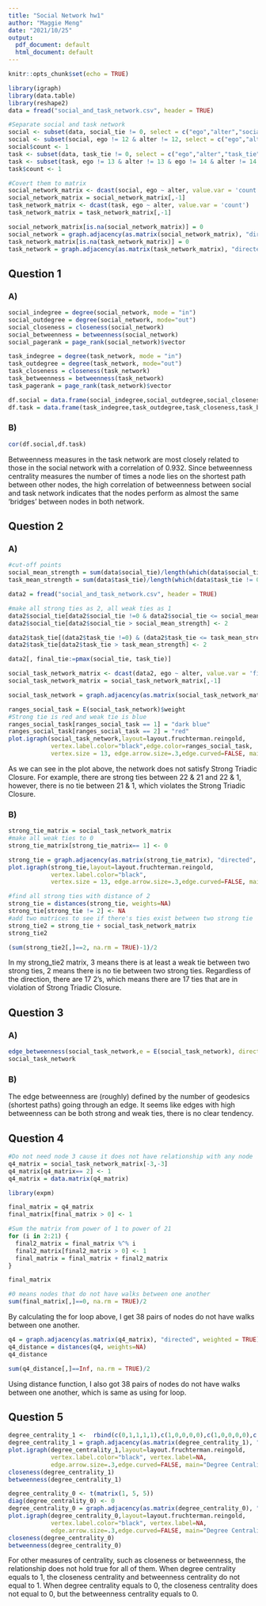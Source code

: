 ---
title: "Social Network hw1"
author: "Maggie Meng"
date: "2021/10/25"
output:
  pdf_document: default
  html_document: default
---

```{r setup, include=FALSE}
knitr::opts_chunk$set(echo = TRUE)
```

```{r}
library(igraph)
library(data.table)
library(reshape2)
data = fread("social_and_task_network.csv", header = TRUE)
```

```{r}
#Separate social and task network 
social <- subset(data, social_tie != 0, select = c("ego","alter","social_tie"))
social <- subset(social, ego != 12 & alter != 12, select = c("ego","alter","social_tie"))
social$count <- 1
task <- subset(data, task_tie != 0, select = c("ego","alter","task_tie"))
task <- subset(task, ego != 13 & alter != 13 & ego != 14 & alter != 14, select = c("ego","alter","task_tie"))
task$count <- 1
```

```{r}
#Covert them to matrix
social_network_matrix <- dcast(social, ego ~ alter, value.var = 'count')
social_network_matrix = social_network_matrix[,-1]
task_network_matrix <- dcast(task, ego ~ alter, value.var = 'count')
task_network_matrix = task_network_matrix[,-1]
```

```{r}
social_network_matrix[is.na(social_network_matrix)] = 0
social_network = graph.adjacency(as.matrix(social_network_matrix), "directed", weighted = TRUE)
task_network_matrix[is.na(task_network_matrix)] = 0
task_network = graph.adjacency(as.matrix(task_network_matrix), "directed", weighted = TRUE)
```


## Question 1 
### A)
```{r}
social_indegree = degree(social_network, mode = "in")
social_outdegree = degree(social_network, mode="out")
social_closeness = closeness(social_network)
social_betweenness = betweenness(social_network)
social_pagerank = page_rank(social_network)$vector

task_indegree = degree(task_network, mode = "in")
task_outdegree = degree(task_network, mode="out")
task_closeness = closeness(task_network)
task_betweenness = betweenness(task_network)
task_pagerank = page_rank(task_network)$vector
```

```{r}
df.social = data.frame(social_indegree,social_outdegree,social_closeness,social_betweenness,social_pagerank)
df.task = data.frame(task_indegree,task_outdegree,task_closeness,task_betweenness,task_pagerank)
```

### B)
```{r}
cor(df.social,df.task)
```

Betweenness measures in the task network are most closely related to those in the social network with a correlation of 0.932. 
Since betweenness centrality measures the number of times a node lies on the shortest path between other nodes, the high correlation of betweenness between social and task network indicates that the nodes perform as almost the same 'bridges' between nodes in both network.


## Question 2 
### A)
```{r}
#cut-off points
social_mean_strength = sum(data$social_tie)/length(which(data$social_tie != 0))
task_mean_strength = sum(data$task_tie)/length(which(data$task_tie != 0))

data2 = fread("social_and_task_network.csv", header = TRUE)

#make all strong ties as 2, all weak ties as 1
data2$social_tie[data2$social_tie !=0 & data2$social_tie <= social_mean_strength] <- 1
data2$social_tie[data2$social_tie > social_mean_strength] <- 2

data2$task_tie[(data2$task_tie !=0) & (data2$task_tie <= task_mean_strength)] <- 1
data2$task_tie[data2$task_tie > task_mean_strength] <- 2

data2[, final_tie:=pmax(social_tie, task_tie)]

social_task_network_matrix <- dcast(data2, ego ~ alter, value.var = 'final_tie')
social_task_network_matrix = social_task_network_matrix[,-1]

social_task_network = graph.adjacency(as.matrix(social_task_network_matrix), "directed", weighted = TRUE)
```

```{r}
ranges_social_task = E(social_task_network)$weight
#Strong tie is red and weak tie is blue
ranges_social_task[ranges_social_task == 1] = "dark blue"
ranges_social_task[ranges_social_task == 2] = "red"
plot.igraph(social_task_network,layout=layout.fruchterman.reingold, 
            vertex.label.color="black",edge.color=ranges_social_task,
            vertex.size = 13, edge.arrow.size=.3,edge.curved=FALSE, main="Tie: Task & Social")
```
As we can see in the plot above, the network does not satisfy Strong Triadic Closure.
For example, there are strong ties between 22 & 21 and 22 & 1, however, there is no tie between 21 & 1, which violates the Strong Triadic Closure.

### B)
```{r}
strong_tie_matrix = social_task_network_matrix
#make all weak ties to 0
strong_tie_matrix[strong_tie_matrix== 1] <- 0

strong_tie = graph.adjacency(as.matrix(strong_tie_matrix), "directed", weighted = TRUE)
plot.igraph(strong_tie,layout=layout.fruchterman.reingold, 
            vertex.label.color="black",
            vertex.size = 13, edge.arrow.size=.3,edge.curved=FALSE, main="Strong Ties")
```

```{r}
#find all strong ties with distance of 2
strong_tie = distances(strong_tie, weights=NA)
strong_tie[strong_tie != 2] <- NA
#add two matrices to see if there's ties exist between two strong tie 
strong_tie2 = strong_tie + social_task_network_matrix
strong_tie2

(sum(strong_tie2[,]==2, na.rm = TRUE)-1)/2
```
In my strong_tie2 matrix, 3 means there is at least a weak tie between two strong ties, 2 means there is no tie between two strong ties.
Regardless of the direction, there are 17 2's, which means there are 17 ties that are in violation of Strong Triadic Closure.


## Question 3 
### A)
```{r}
edge_betweenness(social_task_network,e = E(social_task_network), directed = TRUE, weights = NULL)
social_task_network
```

### B)
The edge betweenness are (roughly) defined by the number of geodesics (shortest paths) going through an edge.
It seems like edges with high betweenness can be both strong and weak ties, there is no clear tendency.


## Question 4 
```{r}
#Do not need node 3 cause it does not have relationship with any node
q4_matrix = social_task_network_matrix[-3,-3]
q4_matrix[q4_matrix== 2] <- 1
q4_matrix = data.matrix(q4_matrix)
```

```{r}
library(expm)

final_matrix = q4_matrix
final_matrix[final_matrix > 0] <- 1

#Sum the matrix from power of 1 to power of 21
for (i in 2:21) {
  final2_matrix = final_matrix %^% i
  final2_matrix[final2_matrix > 0] <- 1
  final_matrix = final_matrix + final2_matrix
}

final_matrix

#0 means nodes that do not have walks between one another
sum(final_matrix[,]==0, na.rm = TRUE)/2
```
By calculating the for loop above, I get 38 pairs of nodes do not have walks between one another.

```{r}
q4 = graph.adjacency(as.matrix(q4_matrix), "directed", weighted = TRUE)
q4_distance = distances(q4, weights=NA)
q4_distance

sum(q4_distance[,]==Inf, na.rm = TRUE)/2
```
Using distance function, I also got 38 pairs of nodes do not have walks between one another, which is same as using for loop.


## Question 5
```{r}
degree_centrality_1 <-  rbind(c(0,1,1,1,1),c(1,0,0,0,0),c(1,0,0,0,0),c(1,0,0,0,0),c(1,0,0,0,0))
degree_centrality_1 = graph.adjacency(as.matrix(degree_centrality_1), "directed", weighted = TRUE)
plot.igraph(degree_centrality_1,layout=layout.fruchterman.reingold, 
            vertex.label.color="black", vertex.label=NA,
            edge.arrow.size=.3,edge.curved=FALSE, main="Degree Centrality = 1")
closeness(degree_centrality_1)
betweenness(degree_centrality_1)
```

```{r}
degree_centrality_0 <- t(matrix(1, 5, 5))
diag(degree_centrality_0) <- 0
degree_centrality_0 = graph.adjacency(as.matrix(degree_centrality_0), "directed", weighted = TRUE)
plot.igraph(degree_centrality_0,layout=layout.fruchterman.reingold, 
            vertex.label.color="black", vertex.label=NA,
            edge.arrow.size=.3,edge.curved=FALSE, main="Degree Centrality = 0")
closeness(degree_centrality_0)
betweenness(degree_centrality_0)
```
For other measures of centrality, such as closeness or betweenness, the relationship does not hold true for all of them.
When degree centrality equals to 1, the closeness centrality and betweenness centrality do not equal to 1.
When degree centrality equals to 0, the closeness centrality does not equal to 0, but the betweenness centrality equals to 0.

